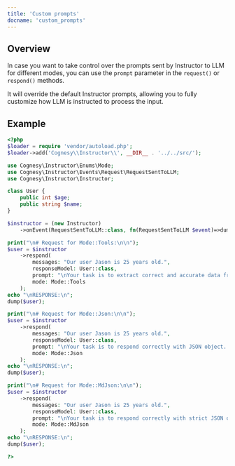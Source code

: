 ---
title: 'Custom prompts'
docname: 'custom_prompts'
---

## Overview

In case you want to take control over the prompts sent by Instructor
to LLM for different modes, you can use the `prompt` parameter in the
`request()` or `respond()` methods.

It will override the default Instructor prompts, allowing you to fully
customize how LLM is instructed to process the input.

## Example

```php
<?php
$loader = require 'vendor/autoload.php';
$loader->add('Cognesy\\Instructor\\', __DIR__ . '../../src/');

use Cognesy\Instructor\Enums\Mode;
use Cognesy\Instructor\Events\Request\RequestSentToLLM;
use Cognesy\Instructor\Instructor;

class User {
    public int $age;
    public string $name;
}

$instructor = (new Instructor)
    ->onEvent(RequestSentToLLM::class, fn(RequestSentToLLM $event)=>dump($event->request->toMessages()));

print("\n# Request for Mode::Tools:\n\n");
$user = $instructor
    ->respond(
        messages: "Our user Jason is 25 years old.",
        responseModel: User::class,
        prompt: "\nYour task is to extract correct and accurate data from the messages using provided tools.\n",
        mode: Mode::Tools
    );
echo "\nRESPONSE:\n";
dump($user);

print("\n# Request for Mode::Json:\n\n");
$user = $instructor
    ->respond(
        messages: "Our user Jason is 25 years old.",
        responseModel: User::class,
        prompt: "\nYour task is to respond correctly with JSON object. Response must follow JSONSchema:\n<|json_schema|>\n",
        mode: Mode::Json
    );
echo "\nRESPONSE:\n";
dump($user);

print("\n# Request for Mode::MdJson:\n\n");
$user = $instructor
    ->respond(
        messages: "Our user Jason is 25 years old.",
        responseModel: User::class,
        prompt: "\nYour task is to respond correctly with strict JSON object containing extracted data within a ```json {} ``` codeblock. Object must validate against this JSONSchema:\n<|json_schema|>\n",
        mode: Mode::MdJson
    );
echo "\nRESPONSE:\n";
dump($user);

?>
```
